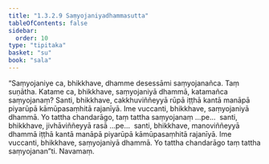 ```yaml
---
title: "1.3.2.9 Saṃyojaniyadhammasutta"
tableOfContents: false
sidebar:
  order: 10
type: "tipitaka"
basket: "su"
book: "sala"
---
```



<DynamicBreadcrumb />

<Division number="122" book="sala">

<Paragraph number="718" book="sala">
“Saṃyojaniye ca, bhikkhave, dhamme desessāmi saṃyojanañca. Taṃ suṇātha. Katame ca, bhikkhave, saṃyojaniyā dhammā, katamañca saṃyojanaṃ? Santi, bhikkhave, cakkhuviññeyyā rūpā iṭṭhā kantā manāpā piyarūpā kāmūpasaṃhitā rajanīyā. Ime vuccanti, bhikkhave, saṃyojaniyā dhammā. Yo tattha chandarāgo, taṃ tattha saṃyojanaṃ …pe…  santi, bhikkhave, jivhāviññeyyā rasā …pe…  santi, bhikkhave, manoviññeyyā dhammā iṭṭhā kantā manāpā piyarūpā kāmūpasaṃhitā rajanīyā. Ime vuccanti, bhikkhave, saṃyojaniyā dhammā. Yo tattha chandarāgo taṃ tattha saṃyojanan”ti.

</Paragraph>
</Division>

<Paragraph number="719" type="center" book="sala">
Navamaṃ.
</Paragraph>